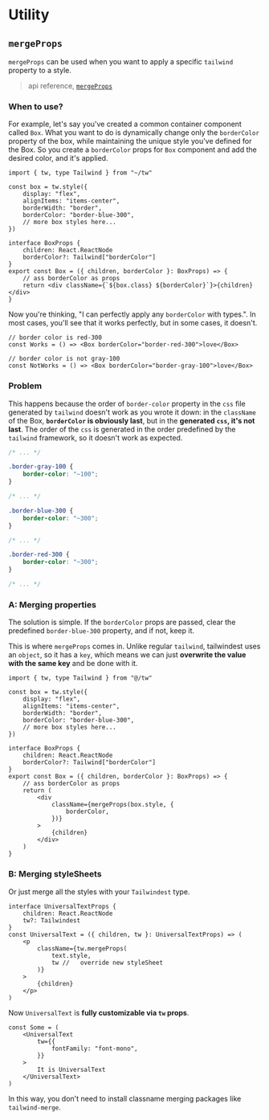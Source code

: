 # Utility

## `mergeProps`

`mergeProps` can be used when you want to apply a specific `tailwind` property to a style.

> api reference, [`mergeProps`](../apis/mergeProps)

### When to use?

For example, let's say you've created a common container component called `Box`.
What you want to do is dynamically change only the `borderColor` property of the box, while maintaining the unique style you've defined for the Box.
So you create a `borderColor` props for `Box` component and add the desired color, and it's applied.

```tsx /borderColor/
import { tw, type Tailwind } from "~/tw"

const box = tw.style({
    display: "flex",
    alignItems: "items-center",
    borderWidth: "border",
    borderColor: "border-blue-300",
    // more box styles here...
})

interface BoxProps {
    children: React.ReactNode
    borderColor?: Tailwind["borderColor"]
}
export const Box = ({ children, borderColor }: BoxProps) => {
    // ass borderColor as props
    return <div className={`${box.class} ${borderColor}`}>{children}</div>
}
```

Now you're thinking, "I can perfectly apply any `borderColor` with types.".
In most cases, you'll see that it works perfectly, but in some cases, it doesn't.

```tsx {1, 4}
// border color is red-300
const Works = () => <Box borderColor="border-red-300">love</Box>

// border color is not gray-100
const NotWorks = () => <Box borderColor="border-gray-100">love</Box>
```

### Problem

This happens because the order of `border-color` property in the `css` file generated by `tailwind`
doesn't work as you wrote it down: in the `className` of the Box, **`borderColor` is obviously last**, but in the **generated `css`, it's not last**.
The order of the `css` is generated in the order predefined by the `tailwind` framework, so it doesn't work as expected.

```css filename="generated.css" /border-gray-100/ /border-blue-300/ /border-red-300/
/* ... */

.border-gray-100 {
    border-color: "~100";
}

/* ... */

.border-blue-300 {
    border-color: "~300";
}

/* ... */

.border-red-300 {
    border-color: "~300";
}

/* ... */
```

### A: Merging properties

The solution is simple. If the `borderColor` props are passed, clear the predefined `border-blue-300` property, and if not, keep it.

This is where `mergeProps` comes in. Unlike regular `tailwind`, tailwindest uses an `object`, so it has a `key`, which means we can just **overwrite the value with the same key** and be done with it.

```tsx
import { tw, type Tailwind } from "@/tw"

const box = tw.style({
    display: "flex",
    alignItems: "items-center",
    borderWidth: "border",
    borderColor: "border-blue-300",
    // more box styles here...
})

interface BoxProps {
    children: React.ReactNode
    borderColor?: Tailwind["borderColor"]
}
export const Box = ({ children, borderColor }: BoxProps) => {
    // ass borderColor as props
    return (
        <div
            className={mergeProps(box.style, {
                borderColor,
            })}
        >
            {children}
        </div>
    )
}
```

### B: Merging styleSheets

Or just merge all the styles with your `Tailwindest` type.

```tsx {3} /tw/
interface UniversalTextProps {
    children: React.ReactNode
    tw?: Tailwindest
}
const UniversalText = ({ children, tw }: UniversalTextProps) => (
    <p
        className={tw.mergeProps(
            text.style,
            tw //   override new styleSheet
        )}
    >
        {children}
    </p>
)
```

Now `UniversalText` is **fully customizable via `tw` props**.

```tsx /tw/ /fontFamily/
const Some = (
    <UniversalText
        tw={{
            fontFamily: "font-mono",
        }}
    >
        It is UniversalText
    </UniversalText>
)
```

In this way, you don't need to install classname merging packages like `tailwind-merge`.
